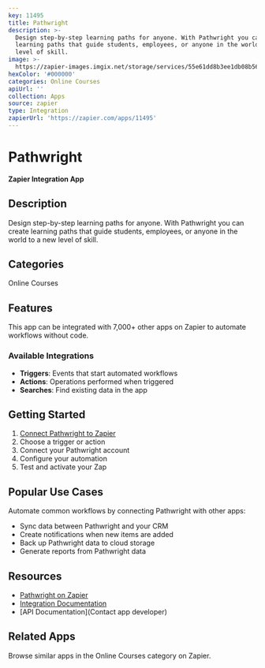 ```yaml
---
key: 11495
title: Pathwright
description: >-
  Design step-by-step learning paths for anyone. With Pathwright you can create
  learning paths that guide students, employees, or anyone in the world to a new
  level of skill.
image: >-
  https://zapier-images.imgix.net/storage/services/55e61dd8b3ee1db08b567165d05b08b1.png?auto=format%2Ccompress&ixlib=python-3.0.0&q=50
hexColor: '#000000'
categories: Online Courses
apiUrl: ''
collection: Apps
source: zapier
type: Integration
zapierUrl: 'https://zapier.com/apps/11495'
---
```

# Pathwright

**Zapier Integration App**

## Description

Design step-by-step learning paths for anyone. With Pathwright you can create learning paths that guide students, employees, or anyone in the world to a new level of skill.

## Categories

Online Courses

## Features

This app can be integrated with 7,000+ other apps on Zapier to automate workflows without code.

### Available Integrations

- **Triggers**: Events that start automated workflows
- **Actions**: Operations performed when triggered
- **Searches**: Find existing data in the app

## Getting Started

1. [Connect Pathwright to Zapier](https://zapier.com/apps/11495)
2. Choose a trigger or action
3. Connect your Pathwright account
4. Configure your automation
5. Test and activate your Zap

## Popular Use Cases

Automate common workflows by connecting Pathwright with other apps:

- Sync data between Pathwright and your CRM
- Create notifications when new items are added
- Back up Pathwright data to cloud storage
- Generate reports from Pathwright data

## Resources

- [Pathwright on Zapier](https://zapier.com/apps/11495)
- [Integration Documentation](https://zapier.com/apps/11495/integrations)
- [API Documentation](Contact app developer)

## Related Apps

Browse similar apps in the Online Courses category on Zapier.
